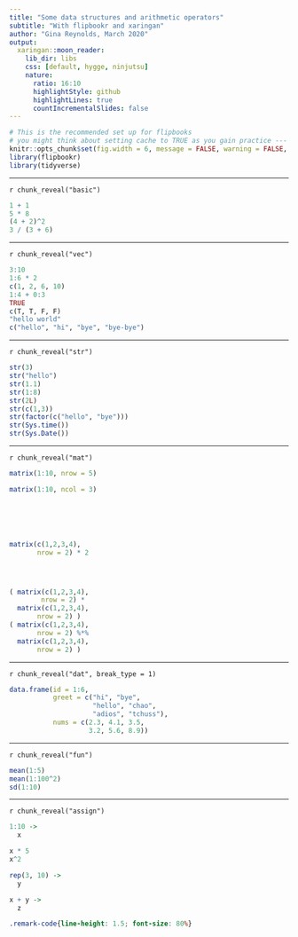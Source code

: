 ```yaml
---
title: "Some data structures and arithmetic operators"
subtitle: "With flipbookr and xaringan"
author: "Gina Reynolds, March 2020"
output:
  xaringan::moon_reader:
    lib_dir: libs
    css: [default, hygge, ninjutsu]
    nature:
      ratio: 16:10
      highlightStyle: github
      highlightLines: true
      countIncrementalSlides: false
---
```




```r
# This is the recommended set up for flipbooks
# you might think about setting cache to TRUE as you gain practice --- building flipbooks from scracth can be time consuming
knitr::opts_chunk$set(fig.width = 6, message = FALSE, warning = FALSE, comment = "", cache = FALSE, fig.retina = 3)
library(flipbookr)
library(tidyverse)
```

---

`r chunk_reveal("basic")`

```r
1 + 1
5 * 8
(4 + 2)^2
3 / (3 + 6)
```


---

`r chunk_reveal("vec")`

```r
3:10
1:6 * 2
c(1, 2, 6, 10)
1:4 + 0:3
TRUE
c(T, T, F, F)
"hello world"
c("hello", "hi", "bye", "bye-bye")
```


---

`r chunk_reveal("str")`


```r
str(3)
str("hello")
str(1.1)
str(1:8)
str(2L)
str(c(1,3))
str(factor(c("hello", "bye")))
str(Sys.time())
str(Sys.Date())
```



---

`r chunk_reveal("mat")`

```r
matrix(1:10, nrow = 5)

matrix(1:10, ncol = 3)






matrix(c(1,2,3,4), 
       nrow = 2) * 2




( matrix(c(1,2,3,4), 
        nrow = 2) *
  matrix(c(1,2,3,4), 
       nrow = 2) )
( matrix(c(1,2,3,4), 
       nrow = 2) %*%
  matrix(c(1,2,3,4), 
       nrow = 2) )
```



---

`r chunk_reveal("dat", break_type = 1)`

```r
data.frame(id = 1:6, 
           greet = c("hi", "bye", 
                     "hello", "chao",
                     "adios", "tchuss"),
           nums = c(2.3, 4.1, 3.5, 
                    3.2, 5.6, 8.9))

```




---

`r chunk_reveal("fun")`

```r
mean(1:5)
mean(1:100^2)
sd(1:10)
```


---

`r chunk_reveal("assign")`

```r
1:10 ->
  x

x * 5
x^2

rep(3, 10) ->
  y 

x + y ->
  z
```












```css
.remark-code{line-height: 1.5; font-size: 80%}
```
